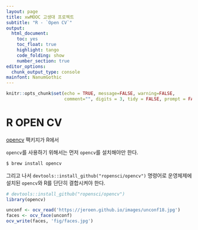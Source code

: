 ```yaml
---
layout: page
title: xwMOOC 고생대 프로젝트
subtitle: "R - `Open CV`"
output:
  html_document: 
    toc: yes
    toc_float: true
    highlight: tango
    code_folding: show
    number_section: true
editor_options: 
  chunk_output_type: console
mainfont: NanumGothic
---
```


```r
knitr::opts_chunk$set(echo = TRUE, message=FALSE, warning=FALSE,
                      comment="", digits = 3, tidy = FALSE, prompt = FALSE, fig.align = 'center')
```

# R OPEN CV {#r-opencv}

[opencv](https://github.com/ropensci/opencv) 팩키지가 R에서 

`opencv`를 사용하기 위해서는 먼저 `opencv`를 설치해야만 한다.

```bash
$ brew install opencv
```

그리고 나서 `devtools::install_github("ropensci/opencv")` 명령어로 운영체제에 설치된 `opencv`와 R를 단단히 결합시켜야 한다.

```r
# devtools::install_github("ropensci/opencv")
library(opencv)

unconf <- ocv_read('https://jeroen.github.io/images/unconf18.jpg')
faces <- ocv_face(unconf)
ocv_write(faces, 'fig/faces.jpg')
```

